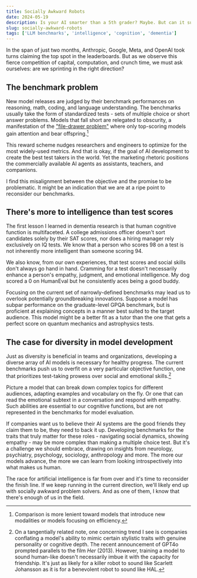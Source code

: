 ```yaml
---
title: Socially Awkward Robots
date: 2024-05-19
description: Is your AI smarter than a 5th grader? Maybe. But can it survive junior high?
slug: socially-awkward-robots
tags: ['LLM benchmarks', 'intelligence', 'cognition', 'dementia']
---
```


In the span of just two months, Anthropic, Google, Meta, and OpenAI took turns claiming the top spot in the leaderboards.
But as we observe this fierce competition of capital, computation, and crunch time, we must ask ourselves: are we sprinting in the right direction?

## The benchmark problem

New model releases are judged by their benchmark performances on reasoning, math, coding, and language understanding. The benchmarks usually take the form of standardized tests - sets of multiple choice or short answer problems. Models that fall short are relegated to obscurity, a manifestation of the ["file-drawer problem"](https://en.wikipedia.org/wiki/Publication_bias) where only top-scoring models gain attention and bear offspring.[^1] 

This reward scheme nudges researchers and engineers to optimize for the most widely-used metrics. And that is okay, if the goal of AI development to create the best test takers in the world. Yet the marketing rhetoric positions the commercially available AI agents as assistants, teachers, and companions. 

I find this misalignment between the objective and the promise to be problematic. It might be an indication that we are at a ripe point to reconsider our benchmarks.

## There's more to intelligence than test scores

The first lesson I learned in dementia research is that human cognitive function is multifaceted.
A college admissions officer doesn't sort candidates solely by their SAT scores, nor does a hiring manager rely exclusively on IQ tests. 
We know that a person who scores 98 on a test is not inherently more intelligent than someone scoring 94. 

We also know, from our own experiences, that test scores and social skills don't always go hand in hand. Cramming for a test doesn't necessarily enhance a person's empathy, judgment, and emotional intelligence. My dog scored a 0 on HumanEval but he consistently aces being a good buddy.

Focusing on the current set of narrowly-defined benchmarks may lead us to overlook potentially groundbreaking innovations. Suppose a model has subpar performance on the graduate-level GPQA benchmark, but is proficient at explaining concepts in a manner best suited to the target audience. This model might be a better fit as a tutor than the one that gets a perfect score on quantum mechanics and astrophysics tests.

## The case for diversity in model development

Just as diversity is beneficial in teams and organizations, developing a diverse array of AI models is necessary for healthy progress. The current benchmarks push us to overfit on a very particular objective function, one that prioritizes test-taking prowess over social and emotional skills.[^2] 

Picture a model that can break down complex topics for different audiences, adapting examples and vocabulary on the fly. Or one that can read the emotional subtext in a conversation and respond with empathy. Such abilities are essential to our cognitive functions, but are not represented in the benchmarks for model evaluation. 

If companies want us to believe their AI systems are the good friends they claim them to be, they need to back it up. Developing benchmarks for the traits that truly matter for these roles - navigating social dynamics, showing empathy - may be more complex than making a multiple choice test. But it's a challenge we should embrace, drawing on insights from neurology, psychiatry, psychology, sociology, anthropology and more. The more our models advance, the more we can learn from looking introspectively into what makes us human.

The race for artificial intelligence is far from over and it's time to reconsider the finish line. If we keep running in the current direction, we'll likely end up with socially awkward problem solvers. And as one of them, I know that there's enough of us in the field. 


[^1]: Comparison is more lenient toward models that introduce new modalities or models focusing on efficiency.

[^2]: On a tangentially related note, one concerning trend I see is companies conflating a model's ability to mimic certain stylistic traits with genuine personality or cognitive depth. The recent announcement of GPT4o prompted parallels to the film *Her* (2013). However, training a model to sound human-like doesn't necessarily imbue it with the capacity for friendship. It's just as likely for a killer robot to sound like Scarlett Johansson as it is for a benevolent robot to sound like HAL.
